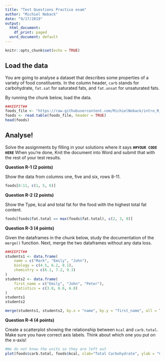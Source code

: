 ```yaml
---
title: "Test Questions Practice exam"
author: "Michiel Noback"
date: "9/17/2019"
output:
  html_document:
    df_print: paged
  word_document: default
---
```


```r
knitr::opts_chunk$set(echo = TRUE)
```

## Load the data

You are going to analyse a dataset that describes some properties of a variety of food constituents. In the column header, `carb` stands for carbohydrate, `fat.sat` for saturated fats, and `fat.unsat` for unsaturated fats.

By running the chunk below, load the data.

```r
##KEEPIT##
foods_file <- "https://raw.githubusercontent.com/MichielNoback/intro_R_lessons/gh-pages/data/food_constituents.txt"
foods <- read.table(foods_file, header = TRUE)
head(foods)
```

## Analyse!

Solve the assignments by filling in your solutions where it says **`##YOUR CODE HERE`**
When you're done, Knit the document into Word and submit that with the rest of your test results.

**Question R-1 (2 points)**  

Show the data from columns one, five and six, rows 8-11.

```r
foods[8:11, c(1, 5, 6)]
```

**Question R-2 (2 points)**  

Show the Type, kcal and total fat for the food with the highest total fat content.

```r
foods[foods$fat.total == max(foods$fat.total), c(2, 3, 8)]
```

**Question R-3 (4 points)**  

Given the dataframes in the chunk below, study the documentation of the `merge()` function. Next, merge the two dataframes without any data loss.

```r
##KEEPIT##
students1 <- data.frame(
    name = c("Mark", "Emily", "John"),
    biology = c(4.5, 6.2, 8.1),
    chemistry = c(6.1, 7.2, 9.3)
) 
students2 <- data.frame(
    first_name = c("Emily", "John", "Peter"),
    statistics = c(3.8, 6.6, 6.8)
)
students1
students2
```

```r
merge(students1, students2, by.x = "name", by.y = "first_name", all = TRUE)
```


**Question R-4 (4 points)**  

Create a scatterplot showing the relationship between `kcal` and `carb.total`. Make sure you have correct axis labels. Think about which one you put on the x-axis!

```r
#We do not know the units so they are left out
plot(foods$carb.total, foods$kcal, xlab="Total Carbohydrate", ylab = "Calories (kcal)")
```

